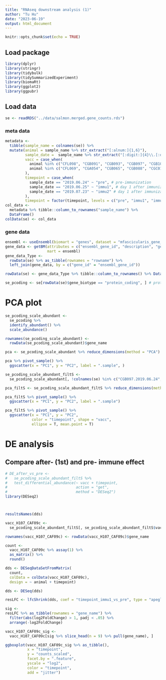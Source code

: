 ```yaml
---
title: "RNAseq downstream analysis (1)"
author: "Tu Hu"
date: "2023-06-19"
output: html_document
---
```


```r
knitr::opts_chunk$set(echo = TRUE)
```

## Load package
```r
library(dplyr)
library(stringr)
library(tidybulk)
library(tidySummarizedExperiment)
library(biomaRt)
library(ggplot2)
library(ggpubr)
```

## Load data
```r
se <- readRDS("../data/salmon.merged.gene_counts.rds")
```

### meta data
```r
metadata <-
  tibble(sample_name = colnames(se)) %>% 
  mutate(animal = sample_name %>% str_extract("[:alnum:]{1,6}"),
         sample_date =  sample_name %>% str_extract("[:digit:]{4}\\.[:digit:]{2}\\.[:digit:]{2}"),
         vacc = case_when(
           animal %in% c("CFL098", "CGB091", "CGB093", "CGB097", "CGB104") ~ "H107_CAF04_CpG",
           animal %in% c("CFL069", "CGA054", "CGB065", "CGB088", "CGC010") ~ "H107_CAF09c"
         ),
         timepoint = case_when(
           sample_date == "2019.06.24" ~ "pre", # pre-immunization
           sample_date == "2019.06.25" ~ "immu1", # day 1 after immunization 1
           sample_date == "2019.07.23" ~ "immu2" # day 1 after immunization 2
         ),
         timepoint = factor(timepoint, levels = c("pre", "immu1", "immu2")))
col_data <- 
  metadata %>% tibble::column_to_rownames("sample_name") %>% 
  DataFrame()
colData(se) <- col_data
```

### gene data
```r
ensembl <- useEnsembl(biomart = "genes", dataset = "mfascicularis_gene_ensembl")
gene_data <- getBM(attributes = c("ensembl_gene_id", "description", "gene_biotype"), 
                   mart = ensembl)
gene_data_Type <- 
  rowData(se) %>% as_tibble(rownames = "rowname") %>% 
  left_join(gene_data, by = c("gene_id" = "ensembl_gene_id"))

rowData(se) <- gene_data_Type %>% tibble::column_to_rownames() %>% DataFrame()
```

```r
se_pcoding <- se[rowData(se)$gene_biotype == "protein_coding", ] # protein coding gene
```


# PCA plot
```r
se_pcoding_scale_abundant <- 
  se_pcoding %>% 
  identify_abundant() %>% 
  scale_abundance()

rownames(se_pcoding_scale_abundant) <- 
  rowData(se_pcoding_scale_abundant)$gene_name
```

```r
pca <- se_pcoding_scale_abundant %>% reduce_dimensions(method = "PCA")

pca %>% pivot_sample() %>% 
  ggscatter(x = "PC1", y = "PC2", label = ".sample", )
```


```r
se_pcoding_scale_abundant_filtS <- 
  se_pcoding_scale_abundant[, !colnames(se) %in% c("CGB097.2019.06.24", "CGB065.2019.06.24")]

pca_filtS <- se_pcoding_scale_abundant_filtS %>% reduce_dimensions(method = "PCA")

pca_filtS %>% pivot_sample() %>% 
  ggscatter(x = "PC1", y = "PC2", label = ".sample")

pca_filtS %>% pivot_sample() %>% 
  ggscatter(x = "PC1", y = "PC2", 
            color = "timepoint", shape = "vacc",
            ellipse = T, mean.point = T)
```

# DE analysis

## Compare after- (1st) and pre- immune effect

```r
# DE_after_vs_pre <- 
#   se_pcoding_scale_abundant_filtS %>% 
#   test_differential_abundance(~ vacc + timepoint, 
#                               action = "get",
#                               method = "DESeq2")
library(DESeq2)



resultsNames(dds)

vacc_H107_CAF09c <- 
  se_pcoding_scale_abundant_filtS[, se_pcoding_scale_abundant_filtS$vacc == "H107_CAF09c"]

rownames(vacc_H107_CAF09c) <- rowData(vacc_H107_CAF09c)$gene_name

count <- 
  vacc_H107_CAF09c %>% assay(1) %>% 
  as_matrix() %>% 
  round()

dds <- DESeqDataSetFromMatrix(
  count, 
  colData = colData(vacc_H107_CAF09c),
  design = ~ animal + timepoint)

dds <- DESeq(dds)

resLFC <- lfcShrink(dds, coef = "timepoint_immu1_vs_pre", type = "apeglm")


```

```r
sig <- 
resLFC %>% as_tibble(rownames = "gene_name") %>% 
  filter(abs(log2FoldChange) > 1, padj < .05) %>% 
  arrange(-log2FoldChange)

vacc_H107_CAF09c_sig <- 
  vacc_H107_CAF09c[sig %>% slice_head(n = 9) %>% pull(gene_name), ]

ggboxplot(vacc_H107_CAF09c_sig %>% as_tibble(), 
          x = "timepoint",
          y = "counts_scaled", 
          facet.by = ".feature", 
          yscale = "log2",
          color = "timepoint",
          add = "jitter")
```

```r

```

